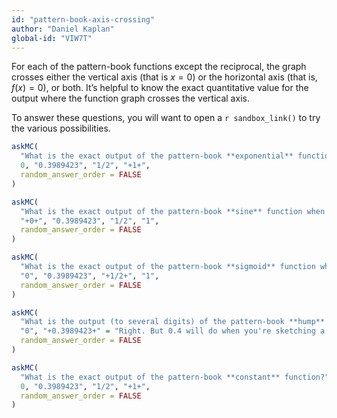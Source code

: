 ```yaml
---
id: "pattern-book-axis-crossing"
author: "Daniel Kaplan"
global-id: "VIW7T"
---
```


For each of the pattern-book functions except the reciprocal, the graph crosses either the vertical axis (that is $x=0$) or the horizontal axis (that is, $f(x) = 0$), or both. It's helpful to know  the exact quantitative value for the output where the function graph crosses the vertical axis. 

To answer these questions, you will want to open a `r sandbox_link()` to try the various possibilities.

```r
askMC(
  "What is the exact output of the pattern-book **exponential** function when the input is $x=0$?",
  0, "0.3989423", "1/2", "+1+",
  random_answer_order = FALSE
)
```

```r
askMC(
  "What is the exact output of the pattern-book **sine** function when the input is $x=0$?",
  "+0+", "0.3989423", "1/2", "1",
  random_answer_order = FALSE
)
```



```r
askMC(
  "What is the exact output of the pattern-book **sigmoid** function when the input is $x=0$?",
  "0", "0.3989423", "+1/2+", "1",
  random_answer_order = FALSE
)
```

```r
askMC(
  "What is the output (to several digits) of the pattern-book **hump** function when the input is $x=0$?",
  "0", "+0.3989423+" = "Right. But 0.4 will do when you're sketching a graph.", "1/2", "1",
  random_answer_order = FALSE
)
```


```r
askMC(
  "What is the exact output of the pattern-book **constant** function?",
  0, "0.3989423", "1/2", "+1+",
  random_answer_order = FALSE
)
```


